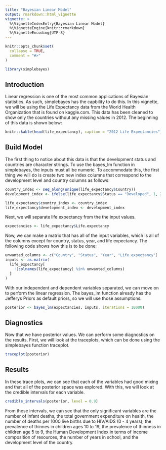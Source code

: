 ```yaml
---
title: "Bayesian Linear Model"
output: rmarkdown::html_vignette
vignette: >
  %\VignetteIndexEntry{Bayesian Linear Model}
  %\VignetteEngine{knitr::rmarkdown}
  %\VignetteEncoding{UTF-8}
---
```


```r
knitr::opts_chunk$set(
  collapse = TRUE,
  comment = "#>"
)
```

```r
library(simplebayes)
```

## Introduction

Linear regression is one of the most common applications of Bayesian statistics. As such, simplebayes has the capbility to do this. In this vignette, we will be using the Life Expectancy data from the World Health Organization that is found on kaggle.com. This data has been cleaned to show only the countries without any missing values in 2012. The beginning of this data is shown below:

```r
knitr::kable(head(life_expectancy), caption = "2012 Life Expectancies")
```


## Build Model

The first thing to notice about this data is that the development status and countries are character strings. To use the bayes_lm function in simplebayes, the inputs must all be numeric. To accommodate this, the first thing we will do is create two new index columns that correspond to the development level and country columns as follows:

```r
country_index <- seq_along(unique(life_expectancy$Country))
development_index <- ifelse(life_expectancy$Status == "Developed", 1, 2)

life_expectancy$country_index <- country_index
life_expectancy$development_index <- development_index
```

Next, we will separate life expectancy from the the input values.

```r
expectancies <- life_expectancy$Life.expectancy
```

Now, we can make a matrix that has all of the input variables, which is all of the columns except for country, status, year, and life expectancy. The following code shows how this is to be done:

```r
unwanted_columns <- c("Country", "Status", "Year", "Life.expectancy")
inputs <- as.matrix(
  life_expectancy[
    !(colnames(life_expectancy) %in% unwanted_columns)
  ]
)
```

With our independent and dependent variables separated, we can move on to perform the linear regression. The bayes_lm function already has the Jefferys Priors as default priors, so we will use those assumptions.

```r
posterior <- bayes_lm(expectancies, inputs, iterations = 10000)
```

## Diagnostics

Now that we have posterior values. We can perform some diagnostics on the results. First, we will look at the traceplots, which can be done using the simplebayes function traceplot.

```r
traceplot(posterior)
```

## Results

In these trace plots, we can see that each of the variables had good mixing and that all of the posterior space was explored. With this, we will look at the credible intervals for each variable.

```r
credible_intervals(posterior, level = 0.9)
```

From these intervals, we can see that the only significant variables are the number of infant deaths, the total government expenditure on health, the number of deaths per 1000 live births due to HIV/AIDS (0 - 4 years), the prevalence of thinnes in children ages 10 to 19, the prevalence of thinness in children age 5 to 9, the Human Development Index in terms of income composition of resources, the number of years in school, and the development level of the country.
